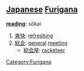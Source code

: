 == [[Japanese]] [[Furigana]] ==                             

'''[[reading]]''': sōkai

# [[爽快]]: [[refreshing]]
# [[総会]]: [[general]] [[meeting]]
#*[[総会屋]]: [[racketeer]]

[[Category:Furigana]]